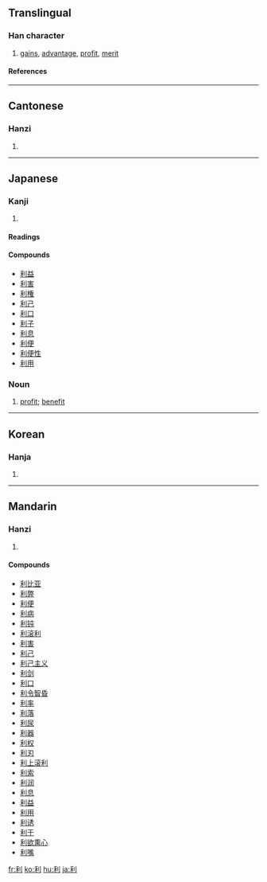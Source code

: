 ==Translingual==
===Han character===
{{Han char|rad=刀|as=05|sn=7|four=2290<sub>0</sub>|canj=竹木中弓 (HDLN)}}
# [[gain]]s, [[advantage]], [[profit]], [[merit]]
====References====
{{Han ref|kx=0138.190|dkj=01932|dj=0313.080|hdz=10329.020|uh=5229|ud=21033|bh=A751|bd=42833}}
----
==Cantonese==
===Hanzi===
{{yue-hanzi|jyut=|y=lei6}}
# {{defn|Cantonese}}
----
==Japanese==
===Kanji===
{{ja-kanji|grade=|rs=刀05}}
# {{defn|Japanese}} 
====Readings====
{{ja-readings|on=リ (ri)|kun=[[きく]] (kiku), [[よい]] (yoi), [[するどい]] (surudoi)}}


====Compounds====
*[[利益]]
*[[利害]]
*[[利権]]
*[[利己]]
*[[利口]]
*[[利子]]
*[[利息]]
*[[利便]]
*[[利便性]]
*[[利用]]

===Noun===
{{ja-noun|k|hira=り|rom=ri}}
#[[profit]]; [[benefit]]
----
==Korean==
===Hanja===
{{ko-hanja|hangeul=[[리]] > [[이]]|rv=ri|mr=ri}}
# {{defn|Korean}}
----
==Mandarin==
===Hanzi===
{{cmn-hanzi|pin=[[lì]] (li4), [[biè]] (bie4)|wg=pieh<sup>4</sup>, li<sup>4</sup>}}
# {{defn|Mandarin}}

====Compounds====
*[[利比亚]]
*[[利弊]]
*[[利便]]
*[[利病]]
*[[利钝]]
*[[利滚利]]
*[[利害]]
*[[利己]]
*[[利己主义]]
*[[利剑]]
*[[利口]]
*[[利令智昏]]
*[[利率]]
*[[利落]]
*[[利尿]]
*[[利器]]
*[[利权]]
*[[利刃]]
*[[利上滚利]]
*[[利索]]
*[[利润]]
*[[利息]]
*[[利益]]
*[[利用]]
*[[利诱]]
*[[利于]]
*[[利欲熏心]]
*[[利嘴]]

[[fr:利]]
[[ko:利]]
[[hu:利]]
[[ja:利]]
